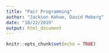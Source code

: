 ```yaml
---
title: "Pair Programming"
author: "Jackson Kehoe, David Moberg"
date: "10/22/2019"
output: html_document
---
```


```r
knitr::opts_chunk$set(echo = TRUE)
```


